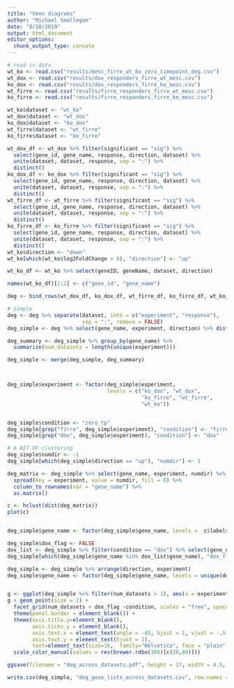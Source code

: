 ```yaml
---
title: "Venn diagrams"
author: "Michael Smallegan"
date: "8/10/2019"
output: html_document
editor_options: 
  chunk_output_type: console
---
```


```r
# read in data
wt_ko <- read.csv("results/mesc_firre_wt_ko_zero_timepoint_deg.csv")
wt_dox <- read.csv("results/dox_responders_firre_wt_mesc.csv")
ko_dox <- read.csv("results/dox_responders_firre_ko_mesc.csv")
wt_firre <- read.csv("results/firre_responders_firre_wt_mesc.csv")
ko_firre <- read.csv("results/firre_responders_firre_ko_mesc.csv")

wt_ko$dataset <- "wt_ko"
wt_dox$dataset <- "wt_dox"
ko_dox$dataset <- "ko_dox"
wt_firre$dataset <- "wt_firre"
ko_firre$dataset <- "ko_firre"

wt_dox_df <- wt_dox %>% filter(significant == "sig") %>%
  select(gene_id, gene_name, response, direction, dataset) %>%
  unite(dataset, dataset, response, sep = ":") %>%
  distinct()
ko_dox_df <- ko_dox %>% filter(significant == "sig") %>%
  select(gene_id, gene_name, response, direction, dataset) %>%
  unite(dataset, dataset, response, sep = ":") %>%
  distinct()
wt_firre_df <- wt_firre %>% filter(significant == "sig") %>%
  select(gene_id, gene_name, response, direction, dataset) %>%
  unite(dataset, dataset, response, sep = ":") %>%
  distinct()
ko_firre_df <- ko_firre %>% filter(significant == "sig") %>%
  select(gene_id, gene_name, response, direction, dataset) %>%
  unite(dataset, dataset, response, sep = ":") %>%
  distinct()
wt_ko$direction <- "down"
wt_ko[which(wt_ko$log2FoldChange > 0), "direction"] <- "up"

wt_ko_df <- wt_ko %>% select(geneID, geneName, dataset, direction)

names(wt_ko_df)[1:2] <- c("gene_id", "gene_name")

deg <- bind_rows(wt_dox_df, ko_dox_df, wt_firre_df, ko_firre_df, wt_ko_df)

```


```r
# Simple 
deg <- deg %>% separate(dataset, into = c("experiment", "response"),
                        sep = ":", remove = FALSE)
deg_simple <- deg %>% select(gene_name, experiment, direction) %>% distinct()

deg_summary <- deg_simple %>% group_by(gene_name) %>%
  summarize(num_datasets = length(unique(experiment)))

deg_simple <- merge(deg_simple, deg_summary)



deg_simple$experiment <- factor(deg_simple$experiment, 
                                levels = c("ko_dox", "wt_dox",
                                           "ko_firre", "wt_firre",
                                           "wt_ko"))


deg_simple$condition <- "zero_tp"
deg_simple[grep("firre", deg_simple$experiment), "condition"] <- "firre_tg"
deg_simple[grep("dox", deg_simple$experiment), "condition"] <- "dox"

# A BIT OF clustering
deg_simple$numdir <- -1
deg_simple[which(deg_simple$direction == "up"), "numdir"] <- 1

deg_matrix <- deg_simple %>% select(gene_name, experiment, numdir) %>% 
  spread(key = experiment, value = numdir, fill = 0) %>%
  column_to_rownames(var = "gene_name") %>%
  as.matrix()

c <- hclust(dist(deg_matrix))
plot(c)


deg_simple$gene_name <- factor(deg_simple$gene_name, levels =  c$labels[c$order])

deg_simple$dox_flag <- FALSE
dox_list <- deg_simple %>% filter(condition == "dox") %>% select(gene_name) %>% distinct()
deg_simple[which(deg_simple$gene_name %in% dox_list$gene_name), "dox_flag"] <- TRUE

deg_simple <- deg_simple %>% arrange(direction, experiment)
deg_simple$gene_name <- factor(deg_simple$gene_name, levels = unique(deg_simple$gene_name))


g <- ggplot(deg_simple %>% filter(num_datasets > 1), aes(x = experiment, y = gene_name, color = direction))
g + geom_point(size = 2) + 
  facet_grid(num_datasets + dox_flag ~condition, scales = "free", space = "free") + 
  theme(panel.border = element_blank()) + 
  theme(axis.title.y=element_blank(),
        axis.ticks.y = element_blank(),
        axis.text.x = element_text(angle = -45, hjust = 1, vjust = -.5),
        axis.text.y = element_text(hjust = 1),
        text=element_text(size=16,  family="Helvetica", face = "plain")) + 
  scale_color_manual(values = rev(brewer.rdbu(100)[c(20,80)]))

ggsave(filename = "deg_across_datasets.pdf", height = 17, width = 4.5, useDingbats = FALSE)

write.csv(deg_simple, "deg_gene_lists_across_datasets.csv", row.names = FALSE)
```


